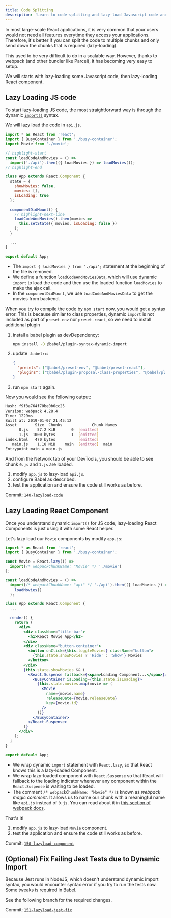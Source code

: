 ```yaml
---
title: Code Splitting
description: 'Learn to code-splitting and lazy-load Javascript code and React component.'
---
```



In most large-scale React applications, it is very common that your users would not need all features everytime they access your applications. Therefore, it's better if you can split the code to multiple chunks and only send down the chunks that is required (lazy-loading).

This used to be very difficult to do in a scalable way. However, thanks to webpack (and other bundler like Parcel), it has becoming very easy to setup.

We will starts with lazy-loading some Javascript code, then lazy-loading React component.

## Lazy Loading JS code

To start lazy-loading JS code, the most straightforward way is through the dynamic [`import()`][dynamic-import] syntax.

We will lazy load the code in `api.js`.

```jsx title="src/app.js"
import * as React from 'react';
import { BusyContainer } from './busy-container';
import Movie from './movie';

// highlight-start
const loadCodeAndMovies = () =>
  import('./api').then(({ loadMovies }) => loadMovies());
// highlight-end

class App extends React.Component {
  state = {
    showMovies: false,
    movies: [],
    isLoading: true
  };

  componentDidMount() {
    // highlight-next-line
    loadCodeAndMovies().then(movies =>
      this.setState({ movies, isLoading: false })
    );
  }

  ...
}

export default App;
```

- The `import { loadMovies } from './api';` statement at the beginning of the file is removed.
- We define a function `loadCodeAndMoviesData`, which will use dynamic `import` to load the code and then use the loaded function `loadMovies` to make the ajax call.
- In the `componentDidMount`, we use `loadCodeAndMoviesData` to get the movies from backend.

When you try to compile the code by `npm start` now, you would get a syntax error. This is because similar to class properties, dynamic `import` is not included as part of `preset-env` nor `preset-react`, so we need to install additional plugin

1. install a babel plugin as devDependency:

   ```bash
   npm install -D @babel/plugin-syntax-dynamic-import
   ```

1. update `.babelrc`:
   ```json title=".babelrc" {4}
   {
     "presets": ["@babel/preset-env", "@babel/preset-react"],
     "plugins": ["@babel/plugin-proposal-class-properties", "@babel/plugin-syntax-dynamic-import"]
   }
   ```
1. run `npm start` again.

Now you would see the following output:

```bash
Hash: f9f3a764f70be0b6cc25
Version: webpack 4.28.4
Time: 1229ms
Built at: 2019-01-07 21:45:12
Asset        Size  Chunks             Chunk Names
      0.js    57.2 KiB       0  [emitted]
      1.js  1000 bytes       1  [emitted]
index.html   470 bytes          [emitted]
   main.js    1.18 MiB    main  [emitted]  main
Entrypoint main = main.js
```

And from the Network tab of your DevTools, you should be able to see chunk `0.js` and `1.js` are loaded.

<Exercise title="Exercise">

1. modify `app.js` to lazy-load `api.js`.
1. configure Babel as described.
1. test the application and ensure the code still works as before.

Commit: [`140-lazyload-code`](https://github.com/malcolm-kee/react-movie-app/tree/140-lazyload-code)

</Exercise>

## Lazy Loading React Component

Once you understand dynamic `import()` for JS code, lazy-loading React Components is just using it with some React helper.

Let's lazy load our `Movie` components by modify `app.js`:

```jsx title="src/app.js"
import * as React from 'react';
import { BusyContainer } from './busy-container';

const Movie = React.lazy(() =>
  import(/* webpackChunkName: "Movie" */ './movie')
);

const loadCodeAndMovies = () =>
  import(/* webpackChunkName: "api" */ './api').then(({ loadMovies }) =>
    loadMovies()
  );

class App extends React.Component {
  ...

  render() {
    return (
      <div>
        <div className="title-bar">
          <h1>React Movie App</h1>
        </div>
        <div className="button-container">
          <button onClick={this.toggleMovies} className="button">
            {this.state.showMovies ? 'Hide' : 'Show'} Movies
          </button>
        </div>
        {this.state.showMovies && (
          <React.Suspense fallback={<span>Loading Component...</span>}>
            <BusyContainer isLoading={this.state.isLoading}>
              {this.state.movies.map(movie => (
                <Movie
                  name={movie.name}
                  releaseDate={movie.releaseDate}
                  key={movie.id}
                />
              ))}
            </BusyContainer>
          </React.Suspense>
        )}
      </div>
    );
  }
}

export default App;
```

- We wrap dynamic `import` statement with `React.lazy`, so that React knows this is a lazy-loaded Component.
- We wrap lazy-loaded component with `React.Suspense` so that React will fallback to the loading indicator whenever any component within the `React.Suspense` is waiting to be loaded.
- The comment `/* webpackChunkName: "Movie" */` is known as _webpack magic comment_. It allows us to name our chunk with a meaningful name like `api.js` instead of `0.js`. You can read about it in [this section of webpack docs][webpack-dynamic-imports].

That's it!

<Exercise title="Exercise">

1. modify `app.js` to lazy-load `Movie` component.
1. test the application and ensure the code still works as before.

Commit: [`150-lazyload-component`](https://github.com/malcolm-kee/react-movie-app/tree/150-lazyload-component)

</Exercise>

## (Optional) Fix Failing Jest Tests due to Dynamic Import

Because Jest runs in NodeJS, which doesn't understand dynamic import syntax, you would encounter syntax error if you try to run the tests now. Some tweaks is required in Babel.

See the following branch for the required changes.

Commit: [`151-lazyload-jest-fix`](https://github.com/malcolm-kee/react-movie-app/tree/151-lazyload-jest-fix)

[dynamic-import]: https://developers.google.com/web/updates/2017/11/dynamic-import
[webpack-dynamic-imports]: https://webpack.js.org/guides/code-splitting/#dynamic-imports
